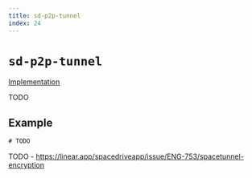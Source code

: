 ```yaml
---
title: sd-p2p-tunnel
index: 24
---
```


# `sd-p2p-tunnel`

[Implementation](https://github.com/spacedriveapp/spacedrive/tree/main/crates/p2p/crates/tunnel)

TODO

## Example

```rs
# TODO
```

TODO - https://linear.app/spacedriveapp/issue/ENG-753/spacetunnel-encryption

